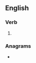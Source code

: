 ==English==

===Verb===
{{head|en|verb form}}

# {{en-past of|allure}}

===Anagrams===
* {{anagrams|en|udaller}}